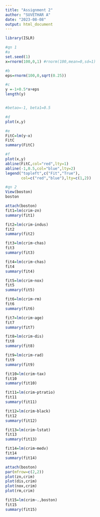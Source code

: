 ---
title: "Assignment 2"
author: "SUVETHAR A"
date: "2023-08-08"
output: html_document
---
```{r}
library(ISLR)
```


```{r}
#qn 1
#a
set.seed(1)
x=rnorm(100,0,1) #rnorm(100,mean=0,sd=1)

#b
eps=rnorm(100,0,sqrt(0.25))

#c
y =-1+0.5*x+eps
length(y)


#betao=-1, beta1=0.5
```
```{r}
#d
plot(x,y)

```
```{r}
#e
FitC=lm(y~x)
FitC
summary(FitC)
```
```{r}
#f
plot(x,y)                                                                                         
abline(FitC,col="red",lty=1)
abline(-1,0.5,col="blue",lty=2)
legend("topleft",c("Fit","True"),
       col=c("red","blue"),lty=c(1,2))

```
```{r}
#qn 2
View(boston)
boston
```
```{r}
attach(boston)
fit1=lm(crim~zn)
summary(fit1)
```
```{r}
fit2=lm(crim~indus)
fit2
summary(fit2)
```
```{r}
fit3=lm(crim~chas)
fit3
summary(fit3)
```
```{r}
fit4=lm(crim~chas)
fit4
summary(fit4)
```
```{r}
fit5=lm(crim~nox)
fit5
summary(fit5)
```
```{r}
fit6=lm(crim~rm)
fit6
summary(fit6)
```
```{r}
fit7=lm(crim~age)
fit7
summary(fit7)
```
```{r}
fit8=lm(crim~dis)
fit8
summary(fit8)
```
```{r}
fit9=lm(crim~rad)
fit9
summary(fit9)
```
```{r}
fit10=lm(crim~tax)
fit10
summary(fit10)
```
```{r}
fit11=lm(crim~ptratio)
fit11
summary(fit11)
```
```{r}
fit12=lm(crim~black)
fit12
summary(fit12)
```
```{r}
fit13=lm(crim~lstat)
fit13
summary(fit13)
```
```{r}
fit14=lm(crim~medv)
fit14
summary(fit14)
```
```{r}
attach(boston)
par(mfrow=c(2,2))
plot(zn,crim)
plot(dis,crim)
plot(nox,crim)
plot(rm,crim)
```

```{r}
fit15=lm(crim~.,boston)
fit15
summary(fit15)

```


